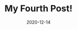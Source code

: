 ---
title: My Fourth Post!
slug: my-Fourth-post
date: 2020-12-14
featureImage: 21.png
excerpt: Lorem ipsum, dolor sit amet consectetur adipisicing elit. Aliquid molestiae recusandae aliquam suscipit ipsa quam at placeat ipsum reiciendis quo?
---